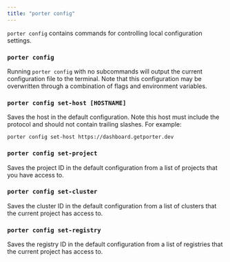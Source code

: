 ```yaml
---
title: "porter config"
---
```


`porter config` contains commands for controlling local configuration settings.

### `porter config`[](#porter-config "Direct link to heading")

Running `porter config` with no subcommands will output the current configuration file to the terminal. Note that this configuration may be overwritten through a combination of flags and environment variables.

### `porter config set-host [HOSTNAME]`[](#porter-config-set-host-hostname "Direct link to heading")

Saves the host in the default configuration. Note this host must include the protocol and should not contain trailing slashes. For example:

```
porter config set-host https://dashboard.getporter.dev

```

### `porter config set-project`[](#porter-config-set-project "Direct link to heading")

Saves the project ID in the default configuration from a list of projects that you have access to.

### `porter config set-cluster`[](#porter-config-set-cluster "Direct link to heading")

Saves the cluster ID in the default configuration from a list of clusters that the current project has access to.

### `porter config set-registry`[](#porter-config-set-registry "Direct link to heading")

Saves the registry ID in the default configuration from a list of registries that the current project has access to.